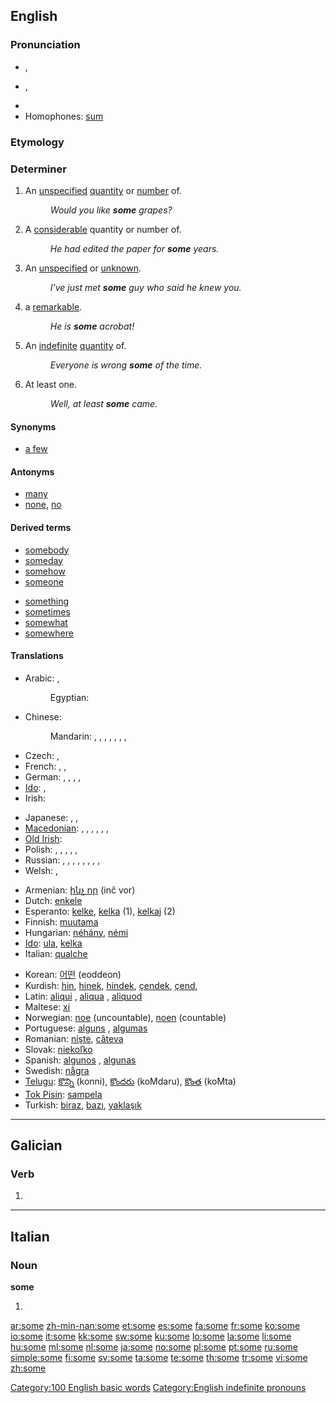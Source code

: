 {{wikipedia}}
{{also|-some}}
==English==

{{rank|could|our|than|65|some|other|very|upon}}

===Pronunciation===
* {{a|UK|US}} {{IPA|/sʌm/}}, {{SAMPA|/sVm/}}
* {{a|AusE}} {{IPA|/sam/}}, {{SAMPA|/sam/}}
* {{audio|en-us-some.ogg|Audio (US)}}
* Homophones: [[sum]]

===Etymology===
{{etyl|ang}} {{term|sum}}

===Determiner===
{{en-det}}

# An [[unspecified]] [[quantity]] or [[number]] of.
#: ''Would you like '''some''' grapes?''
# A [[considerable]] quantity or number of.
#: ''He had edited the paper for '''some''' years.''
# An [[unspecified]] or [[unknown]].
#: ''I've just met '''some''' guy who said he knew you.''
# {{informal}} a [[remarkable]].
#: ''He is '''some''' acrobat!''
# An [[indefinite]] [[quantity]] of.
#: ''Everyone is wrong '''some''' of the time.''
# At least one.
#: ''Well, at least '''some''' came.''

====Synonyms====
* [[a few]]

====Antonyms====
* [[many]]
* [[none]], [[no]]

====Derived terms====
{{rel-top|terms derived from some}}
* [[somebody]]
* [[someday]]
* [[somehow]]
* [[someone]]
{{rel-mid}}
* [[something]]
* [[sometimes]]
* [[somewhat]]
* [[somewhere]]
{{rel-bottom}}

====Translations====
{{trans-top|unspecified or unknown}}
* Arabic: {{t|ar|بعض|tr=ba`D|sc=Arab}},  {{t-|ar|حوالي|tr=Hawaaliy|sc=Arab}}
*: Egyptian: {{t|ar|بعض|tr=ba`D|sc=Arab}}
* Chinese:
*: Mandarin: {{t-|cmn|一些|tr=yìxiē|sc=Hani|xs=Mandarin}},  {{t-|cmn|有的|tr=yǒude|sc=Hani|xs=Mandarin}},  {{t-|cmn|有些|tr=yǒuxiē|sc=Hani|xs=Mandarin}},  {{t|cmn|幾個|sc=Hani|xs=Mandarin}},  {{t|cmn|几个|tr=jǐ gè|sc=Hani|xs=Mandarin}},  {{t|cmn|某些|tr=mǒuxiē|sc=Hani|xs=Mandarin}},  {{t-|cmn|某|tr=mǒu|sc=Hani|xs=Mandarin}},  {{t|cmn|些 |tr=xiē|sc=Hani|xs=Mandarin}}
* Czech: {{t+|cs|nějaký|m}}, {{t+|cs|několik}}
* French: {{t+|fr|certain}},  {{t+|fr|quelconque}},  {{t+|fr|quelque}}
* German: {{t+|de|einige}},  {{t+|de|manche}},  {{t|de|irgendein}},  {{t+|de|etwas}},  {{t|de|ein paar}}
* [[Ido]]: {{t+|io|kelka|xs=Ido}},  {{t+|io|ula|xs=Ido}}
* Irish: {{t|ga|roinnt}}
{{trans-mid}}
* Japanese: {{t|ja|或る|tr=ある, aru|sc=Jpan}}, {{t|ja|幾らか|tr=いくらか, ikuraka|sc=Jpan}}, {{t|ja|幾つか|tr=いくつか, ikutsuka|sc=Jpan}}
* [[Macedonian]]: {{t|mk|некоj|m|tr=nékoj|sc=Cyrl|xs=Macedonian}},  {{t|mk|некои|p|tr=nékoi|sc=Cyrl|xs=Macedonian}},  {{t|mk|извесен|m|tr=ízvesen|sc=Cyrl|xs=Macedonian}},  {{t|mk|извесни|p|tr=ízvesni|sc=Cyrl|xs=Macedonian}},  {{t+|mk|еден|m|tr=éden|sc=Cyrl|xs=Macedonian}},  {{t|mk|едни|p|tr=édni|sc=Cyrl|xs=Macedonian}},  {{t+|mk|неколку|tr=nékolku|sc=Cyrl|xs=Macedonian}}
* [[Old Irish]]: {{tø|sga|éicin}}
* Polish: {{t+|pl|jakiś}},  {{t+|pl|pewien}},  {{t|pl|niejaki}},  {{t|pl|któryś}},  {{t+|pl|kilka}},  {{t+|pl|trochę}}
* Russian: {{t+|ru|несколько|tr=néskol'ko|sc=Cyrl}},  {{t+|ru|некоторый|tr=nékotoryj|sc=Cyrl}},  {{t+|ru|кое-кто|tr=koje-któ|sc=Cyrl}},  {{t+|ru|один|tr=odín|sc=Cyrl}},  {{t|ru|одни|tr=odní|sc=Cyrl}},  {{t|ru|какой-то|tr=kakój-to|sc=Cyrl}},  {{t+|ru|некий|tr=nékij|sc=Cyrl}},  {{t+|ru|кто-то|tr=któ-to|sc=Cyrl}},  {{t+|ru|немного|tr=nemnógo|sc=Cyrl}}
* Welsh: {{t|cy|rhai}},  {{t|cy|rhyw}}
{{trans-bottom}}
{{checktrans-top}}
* Armenian: [[ինչ որ]] (inč vor)
* Dutch: [[enkele]]
* Esperanto: [[kelke]], [[kelka]] (1), [[kelkaj]] (2)
* Finnish: [[muutama]]
* Hungarian: [[néhány]], [[némi]]
* [[Ido]]: [[ula]], [[kelka]]
* Italian: [[qualche]]
{{trans-mid}}
* Korean: [[어떤]] (eoddeon)
* Kurdish: [[hin]], [[hinek]], [[hindek]], [[çendek]], [[çend]], {{ku-Arab|[[هه‌نێک]]}}
* Latin: [[aliqui]] {{m}}, [[aliqua]] {{f}}, [[aliquod]] {{n}}
* Maltese: [[xi]]
* Norwegian: [[noe]] (uncountable), [[noen]] (countable)
* Portuguese: [[alguns]] {{p}}, [[algumas]] {{f|p}}
* Romanian: [[nişte]], [[câteva]]
* Slovak: [[niekoľko]]
* Spanish: [[algunos]] {{m|p}}, [[algunas]] {{f|p}}
* Swedish: [[några]]
* [[Telugu]]: [[కొన్ని]] (konni), [[కొందరు]] (koMdaru), [[కొంత]] (koMta)
* [[Tok Pisin]]: [[sampela]]
* Turkish: [[biraz]], [[bazı]], [[yaklaşık]]
{{trans-bottom}}

[[Category:100 English basic words]]
[[Category:English indefinite pronouns]]

----

==Galician==

===Verb===
{{gl-verb-form}}

# {{conjugation of|[[sumir#Galician|sumir]]||3|s|pres|ind}}

----

==Italian==

===Noun===
'''some''' {{f}}

# {{plural of|soma#Italian|soma|lang=Italian}}

[[ar:some]]
[[zh-min-nan:some]]
[[et:some]]
[[es:some]]
[[fa:some]]
[[fr:some]]
[[ko:some]]
[[io:some]]
[[it:some]]
[[kk:some]]
[[sw:some]]
[[ku:some]]
[[lo:some]]
[[la:some]]
[[li:some]]
[[hu:some]]
[[ml:some]]
[[nl:some]]
[[ja:some]]
[[no:some]]
[[pl:some]]
[[pt:some]]
[[ru:some]]
[[simple:some]]
[[fi:some]]
[[sv:some]]
[[ta:some]]
[[te:some]]
[[th:some]]
[[tr:some]]
[[vi:some]]
[[zh:some]]